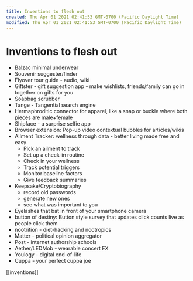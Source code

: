 ```yaml
---
title: Inventions to flesh out
created: Thu Apr 01 2021 02:41:53 GMT-0700 (Pacific Daylight Time)
modified: Thu Apr 01 2021 02:41:53 GMT-0700 (Pacific Daylight Time)
---
```

# Inventions to flesh out

* Balzac minimal underwear
* Souvenir suggester/finder
* Flyover tour guide - audio, wiki
* Giftster - gift suggestion app - make wishlists, friends/family can go in together on gifts for you
* Soapbag scrubber
* Tange - Tangential search engine
* Hermaphroditic connector for apparel, like a snap or buckle where both pieces are male+female
* Shipface - a surprise selfie app
* Browser extension: Pop-up video contextual bubbles for articles/wikis
* Ailment Tracker: wellness through data - better living made free and easy
  - Pick an ailment to track
  - Set up a check-in routine
  - Check in your wellness
  - Track potential triggers
  - Monitor baseline factors
  - Give feedback summaries
* Keepsake/Cryptobiography
  - record old passwords
  - generate new ones
  - see what was important to you
* Eyelashes that bat in front of your smartphone camera
* button of destiny: Button style survey that updates click counts live as people click them
* nootrition - diet-hacking and nootropics
* Matter - political opinion aggregator
* Post - internet authorship schools
* Aether/LEDMob - wearable concert FX
* Youlogy - digital end-of-life
* Cuppa - your perfect cuppa joe

[[inventions]]